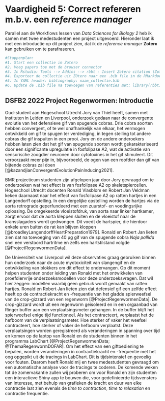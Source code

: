 # Vaardigheid 5: Correct refereren m.b.v. een _reference manager_

Parallel aan de Workflows lessen van _Data Sciences for Biology 2_ heb ik samen met twee medestudenten een project uitgevoerd. Hieronder laat ik met een introductie op dit project zien, dat ik de _reference manager_ __Zotero__ kan gebruiken om te parafraseren.

```r
#Stappenplan:
#1. Start een collectie in Zotero
#2. Voeg papers toe met de browser connector
#3. In Rstudio: Tools --> Addins --> rbbt - Insert Zotero citation (Zotero moet op de achtergrond draaien)
#4. Exporteer de collectie uit ZOtero naar een .bib file in de RMarkdown folder
#5. In YAML header: bibliography: naam_collectie.bib
#6. Update de .bib file na toevoegen van referenties met: library(rbbt), bbt_update_bib("06_portfolio_assignment_5.Rmd")
```

## DSFB2 2022 Project Regenwormen: Introductie

Oud-student aan Hogeschool Utrecht Jory van Thiel heeft, samen met instituten in Leiden en Liverpool, onderzoek gedaan naar de convergente evolutie van het defensieve gif van spugende cobras. Drie cobra soorten hebben convergent, of te wel onafhankelijk van elkaar, het vermogen ontwikkeld om gif te spugen ter verdediging, in tegen stelling tot andere cobras die gif inspuiten in een prooi. Jory en de andere onderoekers hebben laten zien dat het gif van spugende soorten wordt gekarakteriseerd door een significante upregulatie in fosfolipase A2, wat de activatie van sensorische zoogdier neuronen door cytotoxines in het gif stimuleert. Dit veroorzaakt meer pijn in, bijvoorbeeld, de ogen van een roofdier dan gif van bijtende cobras zal doen [@kazandjianConvergentEvolutionPainInducing2021].

  BMR projecticum studenten zijn afgelopen jaar door Jory gevraagd om te onderzoeken wat het effect is van fosfolipase A2 op skeletspiercellen. Hogeschool Utrecht docenten Ronald Vlasblom en Robert Jan Veldman keken daarnaast naar het effect van fosfolipase A2 op ratten hartjes in een Langendorff opstelling. In een dergelijke opstelling worden de hartjes via de aorta retrograde geperfundeerd met een zuurstof- en voedingsrijke oplossing. De omgekeerde vloeistofdruk, van aorta naar linker hartkamer, zorgt ervoor dat de aorta kleppen sluiten en de vloeistof naar de kransslagaders wordt gedwongen. Dit voedt de hartspier, die hierdoor enkele uren buiten de rat kan blijven kloppen [@broadleyLangendorffHeartPreparation1979]. Ronald en Robert Jan lieten zien dat na toevoeging van 40 µg gif van de spugende cobra _Naja pallida_ snel een verstoord hartritme en zelfs een hartstilstand volgde [@ProjectRegenwormenData]. 

  De Universiteit van Liverpool wil deze observaties graag gebruiken binnen hun onderzoek naar de acute myotoxiciteit van slangengif en de ontwikkeling van blokkers om dit effect te ondervangen. Op dit moment helpen studenten onder leiding van Ronald met het ontwikkelen van proefdiervrije onderzoeksmodellen voor deze onderzoeksvragen. Dat wil hier zeggen: modellen waarbij geen gebruik wordt gemaakt van ratten hartjes. Ronald en Robert Jan lieten zien dat defensief gif een zelfde effect heeft op de contractiekracht en -frequentie van het gladde spierweefsel van de crop-gizzard van een regenworm [@ProjectRegenwormenData]. De crop-gizzard wordt uit een regenworm geïsoleerd en in een orgaanbad van Ringer buffer aan een verplaatsingsmeter gehangen. In de buffer blijft het spierweefsel enige tijd functioneel. Als het contracteert, verplaatst het de hefboom van de verplaatsingsmeter. Hoe sterker of vaker het weefsel contracteert, hoe sterker of vaker de hefboom verplaatst. Deze verplaatsingen worden geregistreerd als veranderingen in spanning over tijd en komen op de laptop van Ronald en de studenten binnen in het programma LabChart [@ProjectRegenwormenData; @ThemaRegenwormDOFAR]. Om het effect van een giftoediening te bepalen, worden veranderingen in contractiekracht en -frequentie met het oog opgepikt uit de tracings in LabChart. Dit is tijdsintensief en gevoelig voor fouten. Daarom heeft Ronald mij en twee medestudenten gevraagd om een automatische analyse voor de tracings te coderen. De komende weken tot de zomervakantie zullen wij proberen om voor Ronald en zijn studenten een interactieve Shiny app te bouwen die, voor gedefinieerde tijdsvensters van interesse, met behulp van grafieken de kracht en duur van elke contractie laat zien evenals de _time to contraction_, _time to relaxation_ en contractie frequentie.
